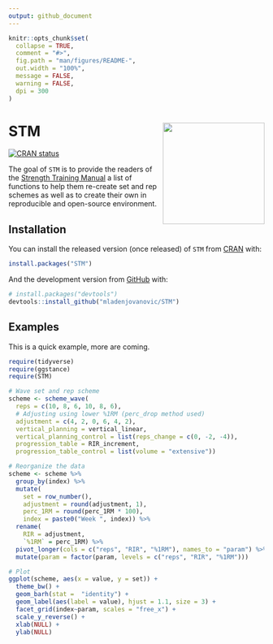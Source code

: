 ```yaml
---
output: github_document
---
```


<!-- README.md is generated from README.Rmd. Please edit that file -->

```r
knitr::opts_chunk$set(
  collapse = TRUE,
  comment = "#>",
  fig.path = "man/figures/README-",
  out.width = "100%",
  message = FALSE,
  warning = FALSE,
  dpi = 300
)
```

# STM <img src="inst/figures/logo.png" align="right" width="200" />

<!-- badges: start -->
[![CRAN status](https://www.r-pkg.org/badges/version/STM)](https://CRAN.R-project.org/package=STM)
<!-- badges: end -->

The goal of `STM` is to provide the readers of the [Strength Training Manual](https://amzn.to/3owbBr6) a list of functions to help them re-create set and rep schemes as well as to create their own in reproducible and open-source environment. 

## Installation

You can install the released version (once released) of `STM` from [CRAN](https://CRAN.R-project.org) with:

``` r
install.packages("STM")
```

And the development version from [GitHub](https://github.com/) with:

``` r
# install.packages("devtools")
devtools::install_github("mladenjovanovic/STM")
```

## Examples

This is a quick example, more are coming. 

```r
require(tidyverse)
require(ggstance)
require(STM)

# Wave set and rep scheme
scheme <- scheme_wave(
  reps = c(10, 8, 6, 10, 8, 6),
  # Adjusting using lower %1RM (perc_drop method used)
  adjustment = c(4, 2, 0, 6, 4, 2),
  vertical_planning = vertical_linear,
  vertical_planning_control = list(reps_change = c(0, -2, -4)),
  progression_table = RIR_increment,
  progression_table_control = list(volume = "extensive"))

# Reorganize the data
scheme <- scheme %>%
  group_by(index) %>%
  mutate(
    set = row_number(),
    adjustment = round(adjustment, 1),
    perc_1RM = round(perc_1RM * 100),
    index = paste0("Week ", index)) %>%
  rename(
    RIR = adjustment,
    `%1RM` = perc_1RM) %>%
  pivot_longer(cols = c("reps", "RIR", "%1RM"), names_to = "param") %>%
  mutate(param = factor(param, levels = c("reps", "RIR", "%1RM")))

# Plot
ggplot(scheme, aes(x = value, y = set)) +
  theme_bw() +
  geom_barh(stat =  "identity") +
  geom_label(aes(label = value), hjust = 1.1, size = 3) +
  facet_grid(index~param, scales = "free_x") +
  scale_y_reverse() +
  xlab(NULL) +
  ylab(NULL)
```

